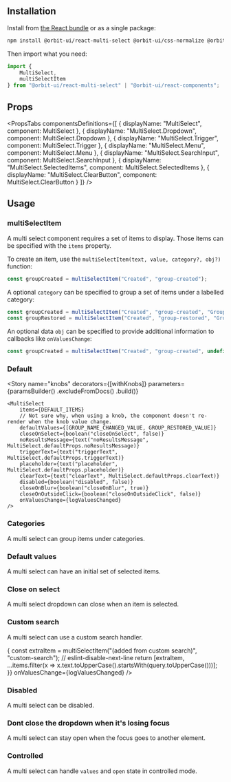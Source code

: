 
<Meta title="Components|Multi Select" />

<GithubLink filePath="/packages/react-components/components/multi-select/src" />
<Anchor storyId="components-multi-select--default-story" />

## Installation

Install from <a href={INSTALLATION_PAGE}>the React bundle</a> or as a single package:

```bash
npm install @orbit-ui/react-multi-select @orbit-ui/css-normalize @orbit-ui/tachyons @orbit-ui/semantic-ui-theme semantic-ui-react react-spring lodash styled-jsx
```

Then import what you need:

```javascript
import {
    MultiSelect,
    multiSelectItem
} from "@orbit-ui/react-multi-select" | "@orbit-ui/react-components";
```

## Props

<PropsTabs
    componentsDefinitions={[
        { displayName: "MultiSelect", component: MultiSelect },
        { displayName: "MultiSelect.Dropdown", component: MultiSelect.Dropdown },
        { displayName: "MultiSelect.Trigger", component: MultiSelect.Trigger },
        { displayName: "MultiSelect.Menu", component: MultiSelect.Menu },
        { displayName: "MultiSelect.SearchInput", component: MultiSelect.SearchInput },
        { displayName: "MultiSelect.SelectedItems", component: MultiSelect.SelectedItems },
        { displayName: "MultiSelect.ClearButton", component: MultiSelect.ClearButton }
    ]}
/>

## Usage

### multiSelectItem

A multi select component requires a set of items to display. Those items can be specified with the `items` property.

To create an item, use the `multiSelectItem(text, value, category?, obj?)` function:

```javascript
const groupCreated = multiSelectItem("Created", "group-created");
```

A optional `category` can be specified to group a set of items under a labelled category:

```javascript
const groupCreated = multiSelectItem("Created", "group-created", "Group Lifecycle");
const groupRestored = multiSelectItem("Created", "group-restored", "Group Lifecycle");
```

An optional data `obj` can be specified to provide additional information to callbacks like `onValuesChange`:

```javascript
const groupCreated = multiSelectItem("Created", "group-created", undefined, { backendId: 123 });
```

### Default

<Preview>
    <Story name="default">
        <MultiSelect
            items={DEFAULT_ITEMS}
            onValuesChange={logValuesChanged}
        />
    </Story>
</Preview>

<Story
    name="knobs"
    decorators={[withKnobs]}
    parameters={paramsBuilder()
        .excludeFromDocs()
        .build()}
>
    <MultiSelect
        items={DEFAULT_ITEMS}
        // Not sure why, when using a knob, the component doesn't re-render when the knob value change.
        defaultValues={[GROUP_NAME_CHANGED_VALUE, GROUP_RESTORED_VALUE]}
        closeOnSelect={boolean("closeOnSelect", false)}
        noResultsMessage={text("noResultsMessage", MultiSelect.defaultProps.noResultsMessage)}
        triggerText={text("triggerText", MultiSelect.defaultProps.triggerText)}
        placeholder={text("placeholder", MultiSelect.defaultProps.placeholder)}
        clearText={text("clearText", MultiSelect.defaultProps.clearText)}
        disabled={boolean("disabled", false)}
        closeOnBlur={boolean("closeOnBlur", true)}
        closeOnOutsideClick={boolean("closeOnOutsideClick", false)}
        onValuesChange={logValuesChanged}
    />
</Story>

### Categories

A multi select can group items under categories.

<Preview>
    <Story name="categories">
        <MultiSelect
            items={DEFAULT_ITEMS_WITH_CATEGORIES}
            onValuesChange={logValuesChanged}
        />
    </Story>
</Preview>

### Default values

A multi select can have an initial set of selected items.

<Preview>
    <Story name="default values">
        <MultiSelect
            items={DEFAULT_ITEMS}
            defaultValues={[GROUP_RESTORED_VALUE, GROUP_NAME_CHANGED_VALUE]}
            onValuesChange={logValuesChanged}
        />
    </Story>
</Preview>

### Close on select

A multi select dropdown can close when an item is selected.

<Preview>
    <Story name="close on select">
        <MultiSelect
            items={DEFAULT_ITEMS}
            closeOnSelect
            onValuesChange={logValuesChanged}
        />
    </Story>
</Preview>

### Custom search

A multi select can use a custom search handler.

<Preview>
    <Story name="custom search">
        <MultiSelect
            items={DEFAULT_ITEMS}
            onSearch={(event, items, query) => {
                const extraItem = multiSelectItem("(added from custom search)", "custom-search");
                // eslint-disable-next-line
                return [extraItem, ...items.filter(x => x.text.toUpperCase().startsWith(query.toUpperCase()))];
            }}
            onValuesChange={logValuesChanged}
        />
    </Story>
</Preview>

### Disabled

A multi select can be disabled.

<Preview>
    <Story name="disabled">
        <MultiSelect
            items={DEFAULT_ITEMS}
            defaultValues={[GROUP_RESTORED_VALUE, GROUP_NAME_CHANGED_VALUE]}
            disabled
            onValuesChange={logValuesChanged}
        />
    </Story>
</Preview>

### Dont close the dropdown when it's losing focus

A multi select can stay open when the focus goes to another element.

<Preview>
    <Story name="dont close on blur">
        <MultiSelect
            items={DEFAULT_ITEMS_WITH_CATEGORIES}
            closeOnBlur={false}
            closeOnOutsideClick
            onValuesChange={logValuesChanged}
        />
    </Story>
</Preview>

### Controlled

A multi select can handle `values` and `open` state in controlled mode.

<Story name="controlled">
    <ControlledMultiSelect
        items={DEFAULT_ITEMS}
        values={[GROUP_NAME_CHANGED_VALUE, GROUP_RESTORED_VALUE]}
        onValuesChange={logValuesChanged}
    />
</Story>

